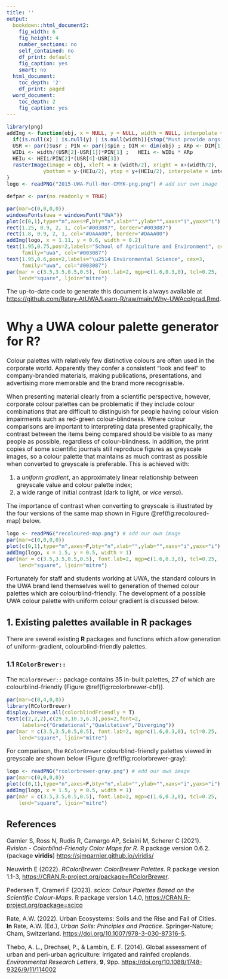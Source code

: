 ```yaml
---
title: ''
output:
  bookdown::html_document2:
    fig_width: 6
    fig_height: 4
    number_sections: no
    self_contained: no
    df_print: default
    fig_caption: yes
    smart: no
  html_document:
    toc_depth: '2'
    df_print: paged
  word_document:
    toc_depth: 2
    fig_caption: yes
---
```



<style type="text/css">
  body{
  font-size: 12pt;
}
</style>

```r
library(png)
addImg <- function(obj, x = NULL, y = NULL, width = NULL, interpolate = TRUE){
  if(is.null(x) | is.null(y) | is.null(width)){stop("Must provide args 'x', 'y', and 'width'")}
  USR <- par()$usr ; PIN <- par()$pin ; DIM <- dim(obj) ; ARp <- DIM[1]/DIM[2]
  WIDi <- width/(USR[2]-USR[1])*PIN[1] ;   HEIi <- WIDi * ARp 
  HEIu <- HEIi/PIN[2]*(USR[4]-USR[3]) 
  rasterImage(image = obj, xleft = x-(width/2), xright = x+(width/2),
            ybottom = y-(HEIu/2), ytop = y+(HEIu/2), interpolate = interpolate)
}
logo <- readPNG("2015-UWA-Full-Hor-CMYK-png.png") # add our own image
```

```r
defpar <- par(no.readonly = TRUE)
```

```r
par(mar=c(0,0,0,0))
windowsFonts(uwa = windowsFont("UWA"))
plot(c(0,1),type="n",axes=F,bty="n",xlab="",ylab="",xaxs="i",yaxs="i")
rect(1.25, 0.9, 2, 1, col="#003087", border="#003087")
rect(1.8, 0.9, 2, 1, col="#DAAA00", border="#DAAA00")
addImg(logo, x = 1.11, y = 0.6, width = 0.2)
text(1.95,0.75,pos=2,labels="School of Agriculture and Environment", cex=3,
     family="uwa", col="#003087")
text(1.95,0.6,pos=2,labels="\u2514 Environmental Science", cex=3,
     family="uwa", col="#003087")
par(mar = c(3.5,3.5,0.5,0.5), font.lab=2, mgp=c(1.6,0.3,0), tcl=0.25, 
    lend="square", ljoin="mitre")
```

The up-to-date code to generate this document is always available at 
[https://github.com/Ratey-AtUWA/Learn-R/raw/main/Why-UWAcolgrad.Rmd](https://github.com/Ratey-AtUWA/Learn-R/raw/main/Why-UWAcolgrad.Rmd){target="_blank"}.

# Why a UWA colour palette generator for **R**?

Colour palettes with relatively few distinctive colours are often used in the
corporate world. Apparently they confer a consistent "look and feel" to
company-branded materials, making publications, presentations, and advertising
more memorable and the brand more recognisable.

When presenting material clearly from a scientific perspective, however,
corporate colour palettes can be problematic if they include colour combinations
that are difficult to distinguish for people having colour vision impairments
such as red-green colour-blindness. Where colour comparisons are important to
interpreting data presented graphically, the contrast between the items being
compared should be visible to as many people as possible, regardless of
colour-blindness. In addition, the print copies of some scientific journals
still reproduce figures as greyscale images, so a colour palette that maintains
as much contrast as possible when converted to greyscale is preferable. This is
achieved with:

1. a *uniform gradient*, an approximately linear relationship between greyscale value and colour palette index;
2. a wide range of initial contrast (dark to light, or *vice versa*).

The importance of contrast when converting to greyscale is illustrated by the 
four versions of the same map shown in Figure \@ref(fig:recoloured-map) below.

```r
logo <- readPNG("recoloured-map.png") # add our own image
par(mar=c(0,0,0,0))
plot(c(0,1),type="n",axes=F,bty="n",xlab="",ylab="",xaxs="i",yaxs="i")
addImg(logo, x = 1.5, y = 0.5, width = 1)
par(mar = c(3.5,3.5,0.5,0.5), font.lab=2, mgp=c(1.6,0.3,0), tcl=0.25, 
    lend="square", ljoin="mitre")
```

Fortunately for staff and students working at UWA, the standard colours in the
UWA brand lend themselves well to generation of themed colour palettes which are
colourblind-friendly. The development of a possible UWA colour palette with
uniform colour gradient is discussed below.

## 1. Existing palettes available in **R** packages

There are several existing **R** packages and functions which allow generation
of uniform-gradient, colourblind-friendly palettes.

### 1.1 `RColorBrewer::`

The `RColorBrewer::` package contains 35 in-built palettes, 27 of which are
colourblind-friendly (Figure \@ref(fig:rcolorbrewer-cbf)).

```r
par(mar=c(0,4,0,0))
library(RColorBrewer)
display.brewer.all(colorblindFriendly = T)
text(c(2,2,2),c(29.3,10.3,6.3),pos=2,font=2,
     labels=c("Gradational","Qualitative","Diverging"))
par(mar = c(3.5,3.5,0.5,0.5), font.lab=2, mgp=c(1.6,0.3,0), tcl=0.25, 
    lend="square", ljoin="mitre")
```

For comparison, the `RColorBrewer` colourblind-friendly palettes viewed in 
greyscale are shown below (Figure \@ref(fig:rcolorbrewer-gray):

```r
logo <- readPNG("rcolorbrewer-gray.png") # add our own image
par(mar=c(0,0,0,0))
plot(c(0,1),type="n",axes=F,bty="n",xlab="",ylab="",xaxs="i",yaxs="i")
addImg(logo, x = 1.5, y = 0.5, width = 1)
par(mar = c(3.5,3.5,0.5,0.5), font.lab=2, mgp=c(1.6,0.3,0), tcl=0.25, 
    lend="square", ljoin="mitre")
```

## References

Garnier S, Ross N, Rudis R, Camargo AP, Sciaini M, Scherer C (2021). *Rvision - Colorblind-Friendly Color Maps for R*. R package version 0.6.2. (package **viridis**) [https://sjmgarnier.github.io/viridis/](https://sjmgarnier.github.io/viridis/){target="_blank"}

Neuwirth E (2022). *RColorBrewer: ColorBrewer Palettes*. R package version 1.1-3, [https://CRAN.R-project.org/package=RColorBrewer](https://CRAN.R-project.org/package=RColorBrewer){target="_blank"}.

Pedersen T, Crameri F (2023). *scico: Colour Palettes Based on the Scientific Colour-Maps*. R package version 1.4.0, [https://CRAN.R-project.org/package=scico](https://CRAN.R-project.org/package=scico){target="_blank"}

Rate, A.W. (2022). Urban Ecosystems: Soils and the Rise and Fall of Cities. **In** Rate, A.W. (Ed.), *Urban Soils: Principles and Practice*. Springer-Nature; Cham, Switzerland. [https://doi.org/10.1007/978-3-030-87316-5](https://doi.org/10.1007/978-3-030-87316-5){target="_blank"}. 

Thebo, A. L., Drechsel, P., & Lambin, E. F. (2014). Global assessment of urban and peri-urban agriculture: irrigated and rainfed croplands. *Environmental Research Letters*, **9**, 9pp. [https://doi.org/10.1088/1748-9326/9/11/114002](https://doi.org/10.1088/1748-9326/9/11/114002){target="_blank"} 


